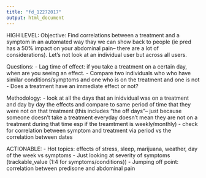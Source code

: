 ```yaml
---
title: "fd_12272017"
output: html_document
---
```


HIGH LEVEL: 
Objective: Find correlations between a treatment and a symptom in an automated way thay we can show back to people (ie pred has a 50% impact on your abdominal pain-- there are a lot of considerations). Let's not look at an individual user but across all users. 

Questions:
- Lag time of effect: if you take a treatment on a certain day, when are you seeing an effect. 
- Compare two individuals who who have similar conditions/symptoms and one who is on the treatment and one is not
- Does a treatment have an immediate effect or not?

Methodology:
- look at all the days that an inidvidual was on a treatment and day by day the effects and compare to same period of time that they were not on that treatment (this includes "the off days"-- just because someone doesn't take a treatment everyday doesn't mean they are not on a treatment during that time esp if the treamtment is weekly/monthly)
- check for correlation between symptom and treatment via period vs the correlation between dates

ACTIONABLE: 
- Hot topics: effects of stress, sleep, marijuana, weather, day of the week vs symptoms 
- Just looking at severity of symptoms (trackable_value (1:4 for symptoms/conditions))
- Jumping off point: correlation between predisone and abdominal pain

```r

```

